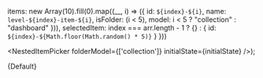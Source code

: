 
<Meta
  title="Common/NestedItemPicker"
  component={NestedItemPicker}
  args={{}}
  argTypes={{}}
/>

  items: new Array(10).fill(0).map((__, i) => ({
    id: `${index}-${i}`,
    name: `level-${index}-item-${i}`,
    isFolder: (i < 5),
    model: i < 5 ? "collection" : "dashboard"
  })),
  selectedItem: index === arr.length - 1 ? {} : {
    id: `${index}-${Math.floor(Math.random() * 5)}`
  }
}))

  <NestedItemPicker
    folderModel={['collection']}
    initialState={initialState} />);


<Canvas>
  <Story name="Default">{Default}</Story>
</Canvas>